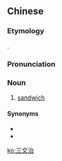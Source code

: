 ==Chinese==
{{zh-forms|gloss=-}}

===Etymology===
{{bor|zh|en|sandwich}}.

===Pronunciation===
{{zh-pron
|m=sānwénzhì
|c=saam1 man4 zi6
|cat=n
}}

===Noun===
{{zh-noun}}

# [[sandwich]]

====Synonyms====
* {{zh-l|三明治}}
* {{zh-l|三味治}}

{{zh-cat|Sandwiches‎}}

[[ko:三文治]]
